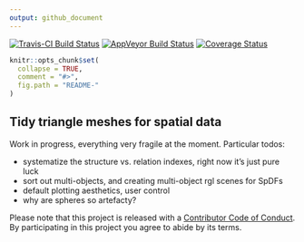 ```yaml
---
output: github_document
---
```


[![Travis-CI Build Status](https://travis-ci.org/r-gris/trimesh.svg?branch=master)](https://travis-ci.org/r-gris/trimesh)
[![AppVeyor Build Status](https://ci.appveyor.com/api/projects/status/github/mdsumner/trimesh?branch=master&svg=true)](https://ci.appveyor.com/project/mdsumner/trimesh)
[![Coverage Status](https://img.shields.io/codecov/c/github/r-gris/trimesh/master.svg)](https://codecov.io/github/r-gris/trimesh?branch=master)
<!-- README.md is generated from README.Rmd. Please edit that file -->

```r
knitr::opts_chunk$set(
  collapse = TRUE,
  comment = "#>",
  fig.path = "README-"
)
```

## Tidy triangle meshes for spatial data

Work in progress, everything very fragile at the moment. Particular todos: 

- systematize the structure vs. relation indexes, right now it's just pure luck
- sort out multi-objects, and creating multi-object rgl scenes for SpDFs
- default plotting aesthetics, user control
- why are spheres so artefacty?


Please note that this project is released with a [Contributor Code of Conduct](CONDUCT.md). By participating in this project you agree to abide by its terms.

